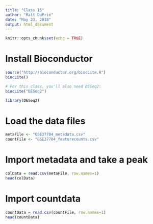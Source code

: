 ```yaml
---
title: "Class 15"
author: "Matt DuPrie"
date: "May 23, 2018"
output: html_document
---
```


```r
knitr::opts_chunk$set(echo = TRUE)
```


# Install Bioconductor
```r
source("http://bioconductor.org/biocLite.R")
biocLite()

# For this class, you'll also need DESeq2:
biocLite("DESeq2")

```


```r
library(DESeq2)
```

# Load the data files
```r
metaFile <- "GSE37704_metadata.csv"
countFile <- "GSE37704_featurecounts.csv"

```

# Import metadata and take a peak
```r
colData = read.csv(metaFile, row.names=1)
head(colData)
```



# Import countdata
```r
countData = read.csv(countFile, row.names=1)
head(countData)
```





